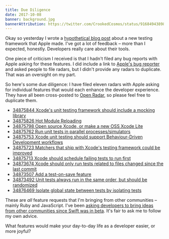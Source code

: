 ```yaml
---
title: Due Diligence
date: 2017-10-08
banner: background.jpg
bannerAttribution: https://twitter.com/CrookedCosmos/status/916849438982852608
---
```



Okay so yesterday I wrote a [hypothetical blog post](/blog/apple-releases-jive/) about a new testing framework that Apple made. I've got a lot of feedback – more than I expected, honestly. Developers really care about their tools.


One piece of criticism I received is that I hadn't filed any bug reports with Apple asking for these features. I did include a link to [Apple's bug reporter](http://bugreport.apple.com) and asked people to file radars, but I didn't provide any radars to duplicate. That was an oversight on my part.

So here's some due diligence: I have filed eleven radars with Apple asking for individual features that would each enhance the developer experience. They have all been cross-posted to [Open Radar](http://www.openradar.me/), so please feel free to duplicate them.

- [34875844 Xcode's unit testing framework should include a mocking library](http://www.openradar.me/radar?id=4928269132496896)
- [34875826 Hot Module Reloading](http://www.openradar.me/radar?id=5060966442074112)
- [34875798 Open source Xcode, or make a new OSS Xcode Lite](http://www.openradar.me/radar?id=4970395111260160)
- [34875762 Run unit tests in parallel processes/simulators](http://www.openradar.me/radar?id=5011363730554880)
- [34875753 Xcode unit testing should support Behaviour-Driven Development workflows](http://www.openradar.me/radar?id=5055377615880192)
- [34875723 Matchers that ship with Xcode's testing framework could be improved](http://www.openradar.me/radar?id=6135499479580672)
- [34875713 Xcode should schedule failing tests to run first](http://www.openradar.me/radar?id=5025044409352192)
- [34873674 Xcode should only run tests related to files changed since the last commit](http://www.openradar.me/radar?id=4959620246274048)
- [34873507 Add a test-on-save feature](http://www.openradar.me/radar?id=6063405903380480)
- [34873492 Unit tests always run in the same order, but should be randomized](http://www.openradar.me/radar?id=4937505996537856)
- [34876469	Isolate global state between tests by isolating tests](http://www.openradar.me/radar?id=5001137547640832)

These are _all_ feature requests that I'm bringing from other communities – mainly Ruby and JavaScript. I've been [asking developers to bring ideas from other communities since Swift was in beta](https://www.youtube.com/watch?v=LtrzZb5Jw0g). It's fair to ask me to follow my own advice.

What features would make your day-to-day life as a developer easier, or more joyful?

  
